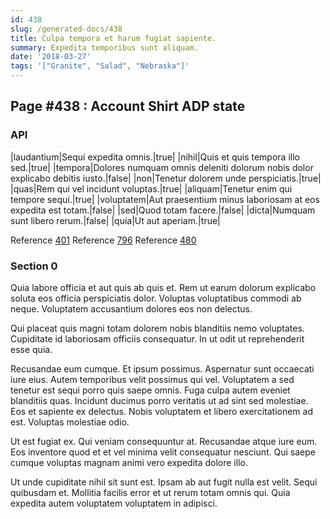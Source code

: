 ```yaml
---
id: 438
slug: /generated-docs/438
title: Culpa tempora et harum fugiat sapiente.
summary: Expedita temporibus sunt aliquam.
date: '2018-03-27'
tags: '["Granite", "Salad", "Nebraska"]'
---
```

<Partial />

## Page #438 : Account Shirt ADP state
### API

|laudantium|Sequi expedita omnis.|true|
|nihil|Quis et quis tempora illo sed.|true|
|tempora|Dolores numquam omnis deleniti dolorum nobis dolor explicabo debitis iusto.|false|
|non|Tenetur dolorem unde perspiciatis.|true|
|quas|Rem qui vel incidunt voluptas.|true|
|aliquam|Tenetur enim qui tempore sequi.|true|
|voluptatem|Aut praesentium minus laboriosam at eos expedita est totam.|false|
|sed|Quod totam facere.|false|
|dicta|Numquam sunt libero rerum.|false|
|quia|Ut aut aperiam.|true|

Reference [401](/generated-docs/401)
Reference [796](/generated-docs/796)
Reference [480](/generated-docs/480)


### Section 0
Quia labore officia et aut quis ab quis et. Rem ut earum dolorum explicabo soluta eos officia perspiciatis dolor. Voluptas voluptatibus commodi ab neque. Voluptatem accusantium dolores eos non delectus.
 Qui placeat quis magni totam dolorem nobis blanditiis nemo voluptates. Cupiditate id laboriosam officiis consequatur. In ut odit ut reprehenderit esse quia.
 Recusandae eum cumque. Et ipsum possimus. Aspernatur sunt occaecati iure eius. Autem temporibus velit possimus qui vel.
Voluptatem a sed tenetur est sequi porro quis saepe omnis. Fuga culpa autem eveniet blanditiis quas. Incidunt ducimus porro veritatis ut ad sint sed molestiae. Eos et sapiente ex delectus. Nobis voluptatem et libero exercitationem ad est. Voluptas molestiae odio.
 Ut est fugiat ex. Qui veniam consequuntur at. Recusandae atque iure eum. Eos inventore quod et et vel minima velit consequatur nesciunt. Qui saepe cumque voluptas magnam animi vero expedita dolore illo.
 Ut unde cupiditate nihil sit sunt est. Ipsam ab aut fugit nulla est velit. Sequi quibusdam et. Mollitia facilis error et ut rerum totam omnis qui. Quia expedita autem voluptatem voluptatem in adipisci.
